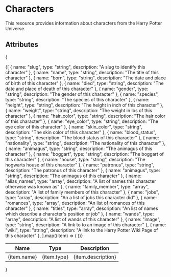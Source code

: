 # Characters

This resource provides information about characters from the Harry Potter Universe.

## Attributes

{

<table>
  <thead>
    <tr>
      <th>Name</th>
      <th>Type</th>
      <th>Description</th>
    </tr>
  </thead>
  <tbody>
    {[
      { name: "slug", type: "string", description: "A slug to identify this character" },
      { name: "name", type: "string", description: "The title of this character" },
      { name: "born", type: "string", description: "The date and place of birth of this character" },
      { name: "died", type: "string", description: "The date and place of death of this character" },
      { name: "gender", type: "string", description: "The gender of this character" },
      { name: "species", type: "string", description: "The species of this character" },
      { name: "height", type: "string", description: "The height in inch of this character" },
      { name: "weight", type: "string", description: "The weight in lbs of this character" },
      { name: "hair_color", type: "string", description: "The hair color of this character" },
      { name: "eye_color", type: "string", description: "The eye color of this character" },
      { name: "skin_color", type: "string", description: "The skin color of this character" },
      { name: "blood_status", type: "string", description: "The blood status of this character" },
      { name: "nationality", type: "string", description: "The nationality of this character" },
      { name: "animagus", type: "string", description: "The animagus of this character" },
      { name: "boggart", type: "string", description: "The boggart of this character" },
      { name: "house", type: "string", description: "The hogwarts house of this character" },
      { name: "patronus", type: "string", description: "The patronus of this character" },
      { name: "animagus", type: "string", description: "The animagus of this character" },
      { name: "alias_names", type: "array", description: "A list of names this character otherwise was known as" },
      { name: "family_member", type: "array", description: "A list of family members of this character" },
      { name: "jobs", type: "array", description: "An a list of jobs this character did" },
      { name: "romances", type: "array", description: "An list of romances of this character" },
      { name: "titles", type: "array", description: "An list of names which describe a character's position or job" },
      { name: "wands", type: "array", description: "A list of wands of this character" },
      { name: "image", type: "string", description: "A link to to an image of this character" },
      { name: "wiki", type: "string", description: "A link to the Harry Potter Wiki Page of this character" },
    ].map((item) => (
      <tr key={item.name}>
        <td>{item.name}</td>
        <td>{item.type}</td>
        <td>{item.description}</td>
      </tr>
    ))}

  </tbody>
</table>
}
